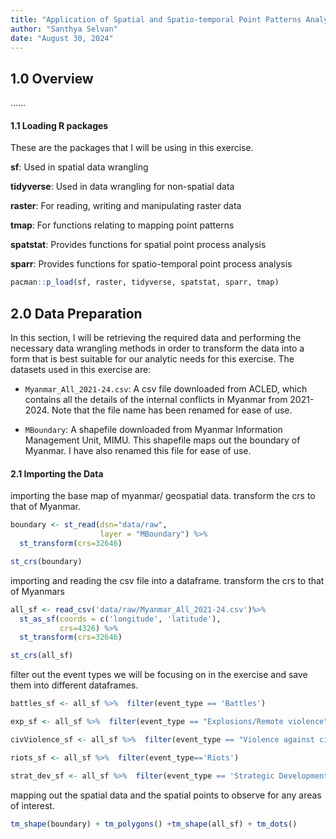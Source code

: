 ```yaml
---
title: "Application of Spatial and Spatio-temporal Point Patterns Analysis to discover the geographical distribution of Armed Conflict in Myanmar"
author: "Santhya Selvan"
date: "August 30, 2024"
---
```


## 1.0 Overview

......

#### 1.1 Loading R packages

These are the packages that I will be using in this exercise.

**sf**: Used in spatial data wrangling

**tidyverse**: Used in data wrangling for non-spatial data

**raster**: For reading, writing and manipulating raster data

**tmap**: For functions relating to mapping point patterns

**spatstat**: Provides functions for spatial point process analysis

**sparr**: Provides functions for spatio-temporal point process analysis

```r
pacman::p_load(sf, raster, tidyverse, spatstat, sparr, tmap)
```

## 2.0 Data Preparation

In this section, I will be retrieving the required data and performing the necessary data wrangling methods in order to transform the data into a form that is best suitable for our analytic needs for this exercise. The datasets used in this exercise are:

-   `Myanmar_All_2021-24.csv`: A csv file downloaded from ACLED, which contains all the details of the internal conflicts in Myanmar from 2021-2024. Note that the file name has been renamed for ease of use.

-   `MBoundary`: A shapefile downloaded from Myanmar Information Management Unit, MIMU. This shapefile maps out the boundary of Myanmar. I have also renamed this file for ease of use.

#### 2.1 Importing the Data

importing the base map of myanmar/ geospatial data. transform the crs to that of Myanmar.

```r
boundary <- st_read(dsn="data/raw",
                    layer = "MBoundary") %>% 
  st_transform(crs=32646)

st_crs(boundary)
```

importing and reading the csv file into a dataframe. transform the crs to that of Myanmars

```r
all_sf <- read_csv('data/raw/Myanmar_All_2021-24.csv')%>% 
  st_as_sf(coords = c('longitude', 'latitude'),
           crs=4326) %>% 
  st_transform(crs=32646)

st_crs(all_sf)
```

filter out the event types we will be focusing on in the exercise and save them into different dataframes.

```r
battles_sf <- all_sf %>%  filter(event_type == 'Battles')

exp_sf <- all_sf %>%  filter(event_type == "Explosions/Remote violence")

civViolence_sf <- all_sf %>%  filter(event_type == "Violence against civilians")

riots_sf <- all_sf %>%  filter(event_type=='Riots')

strat_dev_sf <- all_sf %>%  filter(event_type == 'Strategic Developments')


```

mapping out the spatial data and the spatial points to observe for any areas of interest.

```r
tm_shape(boundary) + tm_polygons() +tm_shape(all_sf) + tm_dots()
```
